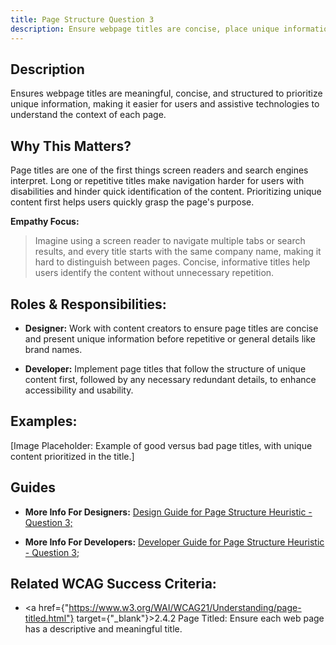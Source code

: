 ```yaml
---
title: Page Structure Question 3
description: Ensure webpage titles are concise, place unique information first, and move redundant details like company names to the end.
---
```


## Description

Ensures webpage titles are meaningful, concise, and structured to prioritize unique information, making it easier for users and assistive technologies to understand the context of each page.

## Why This Matters?

Page titles are one of the first things screen readers and search engines interpret. Long or repetitive titles make navigation harder for users with disabilities and hinder quick identification of the content. Prioritizing unique content first helps users quickly grasp the page's purpose.

**Empathy Focus:**
> Imagine using a screen reader to navigate multiple tabs or search results, and every title starts with the same company name, making it hard to distinguish between pages. Concise, informative titles help users identify the content without unnecessary repetition.

## Roles & Responsibilities:

- **Designer:** Work with content creators to ensure page titles are concise and present unique information before repetitive or general details like brand names.

- **Developer:** Implement page titles that follow the structure of unique content first, followed by any necessary redundant details, to enhance accessibility and usability.

## Examples:

[Image Placeholder: Example of good versus bad page titles, with unique content prioritized in the title.]

## Guides

- **More Info For Designers:** <a href="/docs/design-guide/page-structure/question-3">Design Guide for Page Structure Heuristic - Question 3;</a>

- **More Info For Developers:** <a href="/docs/developer-guide/page-structure/question-3">Developer Guide for Page Structure Heuristic - Question 3;</a>

## Related WCAG Success Criteria:

- <a href={"https://www.w3.org/WAI/WCAG21/Understanding/page-titled.html"} target={"_blank"}>2.4.2 Page Titled</a>: Ensure each web page has a descriptive and meaningful title.
